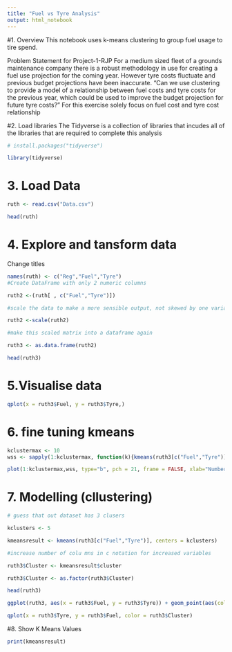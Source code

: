 ```yaml
---
title: "Fuel vs Tyre Analysis"
output: html_notebook
---
```


#1. Overview
This notebook uses k-means clustering to group fuel usage to tire spend.

Problem Statement for Project-1-RJP
For a medium sized fleet of a grounds maintenance company there is a robust methodology in use for creating a fuel use projection for the coming year. However tyre costs fluctuate and previous budget projections have been inaccurate.
“Can we use clustering to provide a model of a relationship between fuel costs and tyre costs for the previous year, which could be used to improve the budget projection for future tyre costs?”
For this exercise solely focus on fuel cost and tyre cost relationship

#2. Load libraries
The Tidyverse is a collection of libraries that incudes all of the libraries that are required to complete this analysis

```r
# install.packages("tidyverse")

library(tidyverse)
```

# 3. Load Data

```r
ruth <- read.csv("Data.csv")

head(ruth)

```

# 4. Explore and tansform data

Change titles
```r
names(ruth) <- c("Reg","Fuel","Tyre")
#Create DataFrame with only 2 numeric columns

ruth2 <-(ruth[ , c("Fuel","Tyre")])

#scale the data to make a more sensible output, not skewed by one variable

ruth2 <-scale(ruth2)  

#make this scaled matrix into a dataframe again

ruth3 <- as.data.frame(ruth2)

head(ruth3)

```
# 5.Visualise data
```r
qplot(x = ruth3$Fuel, y = ruth3$Tyre,)
```
# 6. fine tuning kmeans
```r
kclustermax <- 10
wss <- sapply(1:kclustermax, function(k){kmeans(ruth3[c("Fuel","Tyre")],k)$tot.withinss})

plot(1:kclustermax,wss, type="b", pch = 21, frame = FALSE, xlab="Number of clusters K", ylab = "Total Within Clusters sum of Squares")
```

# 7. Modelling (cllustering)

```r
# guess that out dataset has 3 clusers

kclusters <- 5

kmeansresult <- kmeans(ruth3[c("Fuel","Tyre")], centers = kclusters)

#increase number of colu mns in c notation for increased variables

ruth3$Cluster <- kmeansresult$cluster

ruth3$Cluster <- as.factor(ruth3$Cluster)

head(ruth3)

ggplot(ruth3, aes(x = ruth3$Fuel, y = ruth3$Tyre)) + geom_point(aes(colour = ruth3$Cluster))

qplot(x = ruth3$Tyre, y = ruth3$Fuel, color = ruth3$Cluster)

```

#8. Show K Means Values

```r
print(kmeansresult)
```